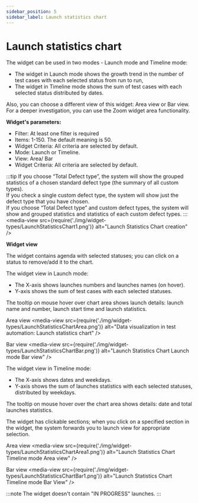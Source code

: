 ```yaml
---
sidebar_position: 5
sidebar_label: Launch statistics chart
---
```


# Launch statistics chart

The widget can be used in two modes - Launch mode and Timeline mode:

- The widget in Launch mode shows the growth trend in the number of test cases with each selected status from run to run,
- The widget in Timeline mode shows the sum of test cases with each selected status distributed by dates.

Also, you can choose a different view of this widget:  Area view or Bar view.
For a deeper investigation, you can use the Zoom widget area functionality.

**Widget's parameters:**

- Filter: At least one filter is required
- Items: 1-150. The default meaning is 50.
- Widget Criteria: All criteria are selected by default.
- Mode: Launch or Timeline.
- View: Area/ Bar
- Widget Criteria: All criteria are selected by default.

:::tip
If you choose “Total Defect type”, the system will show the grouped statistics of a chosen standard defect type (the summary of all custom types).<br />
If you check a single custom defect type, the system will show just the defect type that you have chosen.<br />
If you choose “Total Defect type” and custom defect types, the system will show and grouped statistics and statistics of each custom defect types.
:::
<media-view src={require('./img/widget-types/LaunchStatisticsChart1.png')} alt="Launch Statistics Chart creation" />

**Widget view**

The widget contains agenda with selected statuses; you can click on a status to remove/add it to the chart.

The widget view in Launch mode:

- The X-axis shows launches numbers and launches names (on hover).
- Y-axis shows the sum of test cases with each selected statuses.

The tooltip on mouse hover over chart area shows launch details: launch name and number, launch start time and launch statistics.

Area view
<media-view src={require('./img/widget-types/LaunchStatisticsChartArea.png')} alt="Data visualization in test automation: Launch statistics chart" />

Bar view
<media-view src={require('./img/widget-types/LaunchStatisticsChartBar.png')} alt="Launch Statistics Chart Launch mode Bar view" />

The widget view in Timeline mode:

- The X-axis shows dates and weekdays.
- Y-axis shows the sum of launches statistics with each selected statuses, distributed by weekdays.

The tooltip on mouse hover over the chart area shows details: date and total launches statistics.

The widget has clickable sections; when you click on a specified section in the widget, the system forwards you to launch view for appropriate selection.

Area view
<media-view src={require('./img/widget-types/LaunchStatisticsChartArea1.png')} alt="Launch Statistics Chart Timeline mode Area view" />

Bar view
<media-view src={require('./img/widget-types/LaunchStatisticsChartBar1.png')} alt="Launch Statistics Chart Timeline mode Bar View" />

:::note
The widget doesn't contain "IN PROGRESS" launches.
:::

